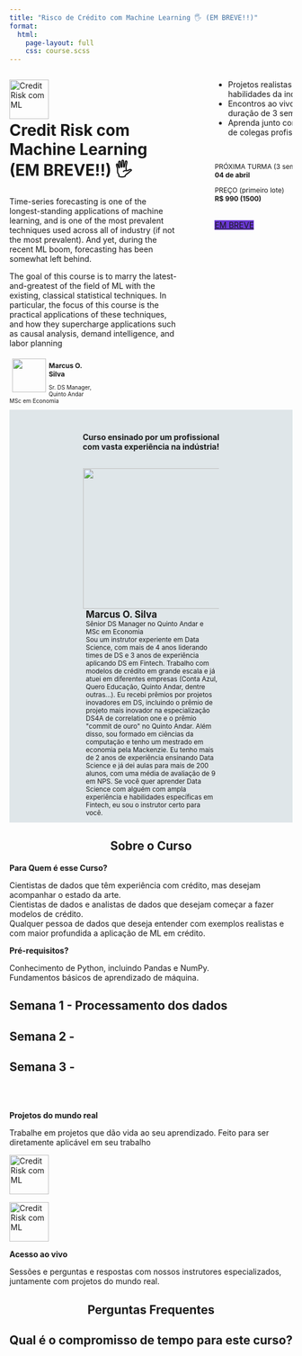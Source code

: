 ```yaml
---
title: "Risco de Crédito com Machine Learning 🖐️ (EM BREVE!!)"
format:
  html:
    page-layout: full
    css: course.scss
---
```


<!-- https://icons.getbootstrap.com/icons/terminal/ -->


:::{.column-page}
:::{.columns}

:::{.column width="65%"}

<img src="images/credit_risk_ml.png" alt="Credit Risk com ML" style="float: left; width: 70px" />

<br><br> <h1>Credit Risk com Machine Learning (EM BREVE!!) 🖐️</h1>

Time-series forecasting is one of the longest-standing applications of machine learning, and is one of the most prevalent techniques used across all of industry (if not the most prevalent). And yet, during the recent ML boom, forecasting has been somewhat left behind.

The goal of this course is to marry the latest-and-greatest of the field of ML with the existing, classical statistical techniques. In particular, the focus of this course is the practical applications of these techniques, and how they supercharge applications such as causal analysis, demand intelligence, and labor planning

<div class="row" style="max-width: 50%;">
<div class="col">
  <img src="../../images/profile-pic.png" class="img-fluid rounded-circle" style="float: left; margin: 5px; width: 60px;">
</div>
<div class="col" style="font-size: 12px; padding-top: 10px">
**Marcus O. Silva**
<p style="font-size: 10px;">Sr. DS Manager, Quinto Andar <br> MSc em Economia</p>
</div>
</div>

:::

:::{.column width="5%"}
:::

:::{.column width="30%"}
<div class="card" style="width: 18rem;">
  <ul class="list-group list-group-flush" style="font-size: 14px !important;">
    <li class="list-group-item">
      <i class="bi bi-terminal"></i>
      Projetos realistas que ensinam habilidades da indústria.
    </li>
    <li class="list-group-item">
      <i class="bi bi-camera-video"></i>
      Encontros ao vivo, 2x por semana, duração de 3 semanas.
    </li>
    <li class="list-group-item">
      <i class="bi bi-people"></i>
      Aprenda junto com um pequeno grupo de colegas profissionais.
    </li>
  </ul>
</div>

<br>

<div class="card" style="width: 18rem; $small-font-size;">
<div class="card-body" style="width: 18rem; font-size: 12px;">
PRÓXIMA TURMA (3 semanas)</br>
**04 de abril**

PREÇO (primeiro lote)</br>
**R$ 990 (1500)**
</div>
</div>
<br>
<!-- <a class="btn btn-primary border-0" href="#" role="button" style="background-color: #6A38D4 !important;">INSCREVA-SE AGORA</a> -->
<a class="btn btn-primary border-0" href="#" role="button" style="background-color: #6A38D4 !important;">EM BREVE</a>
:::

:::
:::

```{=html}
<div class="column-screen"  style="background-color: #DFE6E9; padding: 10px;">

  <p style="text-align: center; font-weight: bold; margin: 30px"
    <big>Curso ensinado por um profissional<br>com vasta experiência na indústria!</big>
  </p>
  
  <div class=".column-body" style="margin: 0 auto; width: 50%;">
  
    <div class="card mb-3 shadow-sm" style="">
      <div class="row card-body" style="">
        <div class="col">
          <img src="../../images/profile-pic.png" class="img-fluid rounded" style="float: left; padding-right: 10px; width: 250px;">
        </div>
        <div class="col" style="padding-left: 5px;">
          <big style="font-weight: bold;">Marcus O. Silva</big><br/>
          <small class="text-muted">Sênior DS Manager no Quinto Andar e MSc em Economia</small><br/>
          <small> Sou um instrutor experiente em Data Science, com mais de 4 anos liderando times de DS e 3 anos de experiência aplicando DS em Fintech. Trabalho com modelos de crédito em grande escala e já atuei em diferentes empresas (Conta Azul, Quero Educação, Quinto Andar, dentre outras...). Eu recebi prêmios por projetos inovadores em DS, incluindo o prêmio de projeto mais inovador na especialização DS4A de correlation one e o prêmio "commit de ouro" no Quinto Andar. Além disso, sou formado em ciências da computação e tenho um mestrado em economia pela Mackenzie. Eu tenho mais de 2 anos de experiência ensinando Data Science e já dei aulas para mais de 200 alunos, com uma média de avaliação de 9 em NPS. Se você quer aprender Data Science com alguém com ampla experiência e habilidades específicas em Fintech, eu sou o instrutor certo para você.</small>
        </div>
    </div>
  
    </div>
  
  </div>
</div>
```

<!-- Course About -->
::: {.column-body-outset}
<h2 style="text-align: center">Sobre o Curso</h2>
::: {.grid}

::: {.g-col-5}
**Para Quem é esse Curso?**
:::

::: {.g-col-7}
<i class="bi bi-asterisk icon-purple"></i> Cientistas de dados que têm experiência com crédito, mas desejam acompanhar o estado da arte. </br>
<i class="bi bi-asterisk icon-purple"></i> Cientistas de dados e analistas de dados que desejam começar a fazer modelos de crédito. </br>
<i class="bi bi-asterisk icon-purple"></i> Qualquer pessoa de dados que deseja entender com exemplos realistas e com maior profundida a aplicação de ML em crédito. </br>
:::

::: {.g-col-5}
**Pré-requisitos?**
:::

::: {.g-col-7}
<i class="bi bi-check icon-purple"></i>Conhecimento de Python, incluindo Pandas e NumPy.</br>
<i class="bi bi-check icon-purple"></i>Fundamentos básicos de aprendizado de máquina.</br>
:::
:::
:::



<!-- Course outline -->
::: {.column-body-outset}
::: {.callout-note icon=false appearance="simple" style="border-left-color: #9A6EF8"}
## <i class="bi bi-calendar"></i> Semana 1 - Processamento dos dados
<small>

</small>
:::

::: {.callout-note icon=false appearance="simple" style="border-left-color: #9A6EF8"}
## <i class="bi bi-calendar"></i> Semana 2 - 
<small>
</small>
:::

::: {.callout-note icon=false appearance="simple"}
## <i class="bi bi-calendar"></i> Semana 3 -
<small>
</small>
:::
:::

</br></br>

<!-- ARGUMENTS -->
::: {.column-body}
::: {.grid}

::: {.g-col-1}
:::
::: {.g-col-5}
**Projetos do mundo real**
<p style="font-size: 14px">Trabalhe em projetos que dão vida ao seu aprendizado. Feito para ser diretamente aplicável em seu trabalho </p>
:::
::: {.g-col-5}
<img src="images/credit_risk_ml.png" alt="Credit Risk com ML" style="width: 70px;  margin: 0 auto;" />
:::
::: {.g-col-1}
:::

::: {.g-col-1}
:::
::: {.g-col-5}
<img src="images/credit_risk_ml.png" alt="Credit Risk com ML" style="width: 70px;  margin: 0 auto;" />
:::
::: {.g-col-5}
**Acesso ao vivo**
<p style="font-size: 14px">Sessões e perguntas e respostas com nossos instrutores especializados, juntamente com projetos do mundo real.</p>
:::
::: {.g-col-1}
:::


:::
:::



<!-- QUESTIONS -->
::: {.column-page}

<h2 style="text-align: center">Perguntas Frequentes</h2>

::: {.callout-warning icon=false appearance="minimal" collapse=true"}
## Qual é o compromisso de tempo para este curso?
:::

:::


